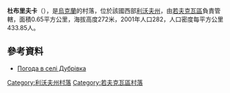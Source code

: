 {{coord|50|10|55|N|23|36|54|E|scale:100000|display=title}}

'''杜布里夫卡'''（{{lang-uk|Дубрівка}}），是[[烏克蘭|烏克蘭]]的村落，位於該國西部[[利沃夫州|利沃夫州]]，由[[若夫克瓦區|若夫克瓦區]]負責管轄，面積0.65平方公里，海拔高度272米，2001年人口282，人口密度每平方公里433.85人。

==參考資料==
* [http://weather.in.ua/ua/l'vovskaja/7452 Погода в селі Дубрівка] {{Wayback|url=http://weather.in.ua/ua/l%27vovskaja/7452 |date=20210125193335 }}

{{DEFAULTSORT:Дубрівка}}
[[Category:利沃夫州村落|Category:利沃夫州村落]]
[[Category:若夫克瓦區村落|Category:若夫克瓦區村落]]


{{Lviv-geo-stub}}